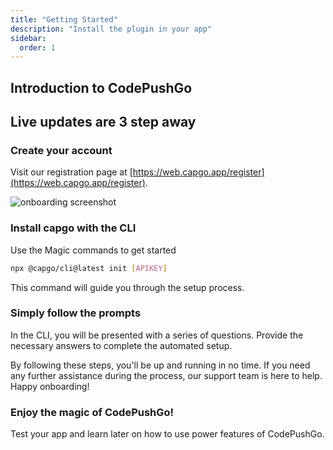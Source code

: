 ```yaml
---
title: "Getting Started"
description: "Install the plugin in your app"
sidebar:
  order: 1
---
```



## Introduction to CodePushGo
<YouTube id="NzXXKoyhTIo" title="CodePushGo in 15 min" />

## Live updates are 3 step away

### Create your account

Visit our registration page at [https://web.capgo.app/register](https://web.capgo.app/register).

![onboarding screenshot](/onboard.webp "onboarding screenshot")

### Install capgo with the CLI

Use the Magic commands to get started

```bash
npx @capgo/cli@latest init [APIKEY]
```

This command will guide you through the setup process.

### Simply follow the prompts

In the CLI, you will be presented with a series of questions. Provide the necessary answers to complete the automated setup.

<Aside type="tip">
  By following these steps, you'll be up and running in no time. If you need any further assistance during the process, our support team is here to help. Happy onboarding!
</Aside>

### Enjoy the magic of CodePushGo!

Test your app and learn later on how to use power features of CodePushGo.
